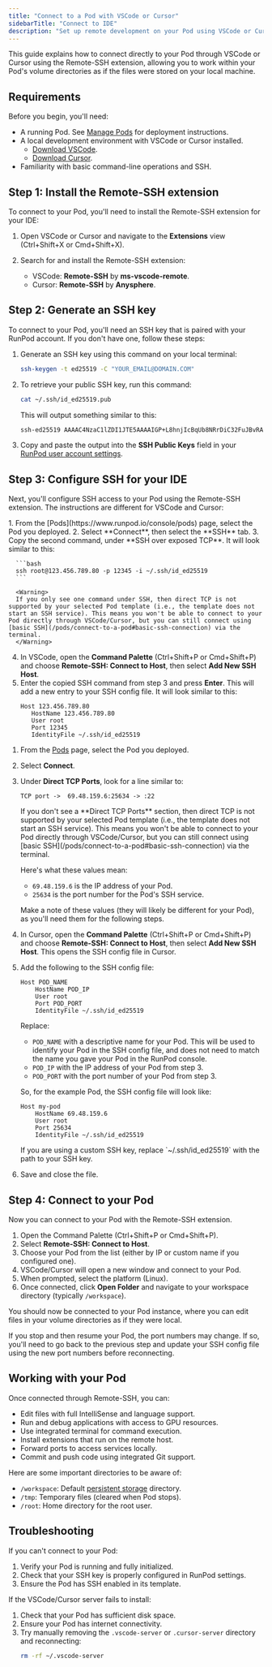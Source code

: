 ```yaml
---
title: "Connect to a Pod with VSCode or Cursor"
sidebarTitle: "Connect to IDE"
description: "Set up remote development on your Pod using VSCode or Cursor."
---
```


This guide explains how to connect directly to your Pod through VSCode or Cursor using the Remote-SSH extension, allowing you to work within your Pod's volume directories as if the files were stored on your local machine.

## Requirements

Before you begin, you'll need:

- A running Pod. See [Manage Pods](/pods/manage-pods#create-a-pod) for deployment instructions.
- A local development environment with VSCode or Cursor installed.
  - [Download VSCode](https://code.visualstudio.com/download).
  - [Download Cursor](https://cursor.sh/).
- Familiarity with basic command-line operations and SSH.

## Step 1: Install the Remote-SSH extension

To connect to your Pod, you'll need to install the Remote-SSH extension for your IDE:

   1. Open VSCode or Cursor and navigate to the **Extensions** view (Ctrl+Shift+X or Cmd+Shift+X).

   2. Search for and install the Remote-SSH extension:
      - VSCode: **Remote-SSH** by **ms-vscode-remote**.
      - Cursor: **Remote-SSH** by **Anysphere**.

## Step 2: Generate an SSH key

To connect to your Pod, you'll need an SSH key that is paired with your RunPod account. If you don't have one, follow these steps:

1. Generate an SSH key using this command on your local terminal:

   ```sh
   ssh-keygen -t ed25519 -C "YOUR_EMAIL@DOMAIN.COM"
   ```

2. To retrieve your public SSH key, run this command:

    ```sh
    cat ~/.ssh/id_ed25519.pub
    ```
    This will output something similar to this:

    ```sh
    ssh-ed25519 AAAAC4NzaC1lZDI1JTE5AAAAIGP+L8hnjIcBqUb8NRrDiC32FuJBvRA0m8jLShzgq6BQ YOUR_EMAIL@DOMAIN.COM
    ```

3.  Copy and paste the output into the **SSH Public Keys** field in your [RunPod user account settings](https://www.runpod.io/console/user/settings).

## Step 3: Configure SSH for your IDE

Next, you'll configure SSH access to your Pod using the Remote-SSH extension. The instructions are different for VSCode and Cursor:

<Tabs>

  <Tab title="VSCode">
   1. From the [Pods](https://www.runpod.io/console/pods) page, select the Pod you deployed.
   2. Select **Connect**, then select the **SSH** tab.
   3. Copy the second command, under **SSH over exposed TCP**. It will look similar to this:
   
      ```bash
      ssh root@123.456.789.80 -p 12345 -i ~/.ssh/id_ed25519
      ```

      <Warning>
      If you only see one command under SSH, then direct TCP is not supported by your selected Pod template (i.e., the template does not start an SSH service). This means you won't be able to connect to your Pod directly through VSCode/Cursor, but you can still connect using [basic SSH](/pods/connect-to-a-pod#basic-ssh-connection) via the terminal.
      </Warning>

   
   4. In VSCode, open the **Command Palette** (Ctrl+Shift+P or Cmd+Shift+P) and choose **Remote-SSH: Connect to Host**, then select **Add New SSH Host**.
   5. Enter the copied SSH command from step 3 and press **Enter**. This will add a new entry to your SSH config file. It will look similar to this:
      ```
      Host 123.456.789.80
         HostName 123.456.789.80
         User root
         Port 12345
         IdentityFile ~/.ssh/id_ed25519
      ```

  </Tab>

  <Tab title="Cursor">

1. From the [Pods](https://www.runpod.io/console/pods) page, select the Pod you deployed.

2. Select **Connect**.
3. Under **Direct TCP Ports**, look for a line similar to:

   ```
   TCP port ->  69.48.159.6:25634 -> :22
   ```

   <Warning>
   If you don't see a **Direct TCP Ports** section, then direct TCP is not supported by your selected Pod template (i.e., the template does not start an SSH service). This means you won't be able to connect to your Pod directly through VSCode/Cursor, but you can still connect using [basic SSH](/pods/connect-to-a-pod#basic-ssh-connection) via the terminal.
   </Warning>

   Here's what these values mean:
   - `69.48.159.6` is the IP address of your Pod.
   - `25634` is the port number for the Pod's SSH service.

   Make a note of these values (they will likely be different for your Pod), as you'll need them for the following steps.

4. In Cursor, open the **Command Palette** (Ctrl+Shift+P or Cmd+Shift+P) and choose **Remote-SSH: Connect to Host**, then select **Add New SSH Host**. This opens the SSH config file in Cursor.

5. Add the following to the SSH config file:

   ```
   Host POD_NAME
       HostName POD_IP
       User root
       Port POD_PORT
       IdentityFile ~/.ssh/id_ed25519
   ```

   Replace:
   - `POD_NAME` with a descriptive name for your Pod. This will be used to identify your Pod in the SSH config file, and does not need to match the name you gave your Pod in the RunPod console.
   - `POD_IP` with the IP address of your Pod from step 3.
   - `POD_PORT` with the port number of your Pod from step 3.

   So, for the example Pod, the SSH config file will look like:

   ```
   Host my-pod
       HostName 69.48.159.6
       User root
       Port 25634
       IdentityFile ~/.ssh/id_ed25519
   ```

   <Note>
   If you are using a custom SSH key, replace `~/.ssh/id_ed25519` with the path to your SSH key.
   </Note>

6. Save and close the file.

  </Tab>

</Tabs>

## Step 4: Connect to your Pod

Now you can connect to your Pod with the Remote-SSH extension.

1. Open the Command Palette (Ctrl+Shift+P or Cmd+Shift+P).
2. Select **Remote-SSH: Connect to Host**.
3. Choose your Pod from the list (either by IP or custom name if you configured one).
4. VSCode/Cursor will open a new window and connect to your Pod.
5. When prompted, select the platform (Linux).
6. Once connected, click **Open Folder** and navigate to your workspace directory (typically `/workspace`).

You should now be connected to your Pod instance, where you can edit files in your volume directories as if they were local.

<Warning >
If you stop and then resume your Pod, the port numbers may change. If so, you'll need to go back to the previous step and update your SSH config file using the new port numbers before reconnecting.
</Warning>

## Working with your Pod

Once connected through Remote-SSH, you can:

- Edit files with full IntelliSense and language support.
- Run and debug applications with access to GPU resources.
- Use integrated terminal for command execution.
- Install extensions that run on the remote host.
- Forward ports to access services locally.
- Commit and push code using integrated Git support.

Here are some important directories to be aware of:

- `/workspace`: Default [persistent storage](/pods/storage/types) directory.
- `/tmp`: Temporary files (cleared when Pod stops).
- `/root`: Home directory for the root user.

## Troubleshooting

If you can't connect to your Pod:

1. Verify your Pod is running and fully initialized.
2. Check that your SSH key is properly configured in RunPod settings.
3. Ensure the Pod has SSH enabled in its template.

If the VSCode/Cursor server fails to install:

1. Check that your Pod has sufficient disk space.
2. Ensure your Pod has internet connectivity.
3. Try manually removing the `.vscode-server` or `.cursor-server` directory and reconnecting:
   ```sh
   rm -rf ~/.vscode-server
   ```
